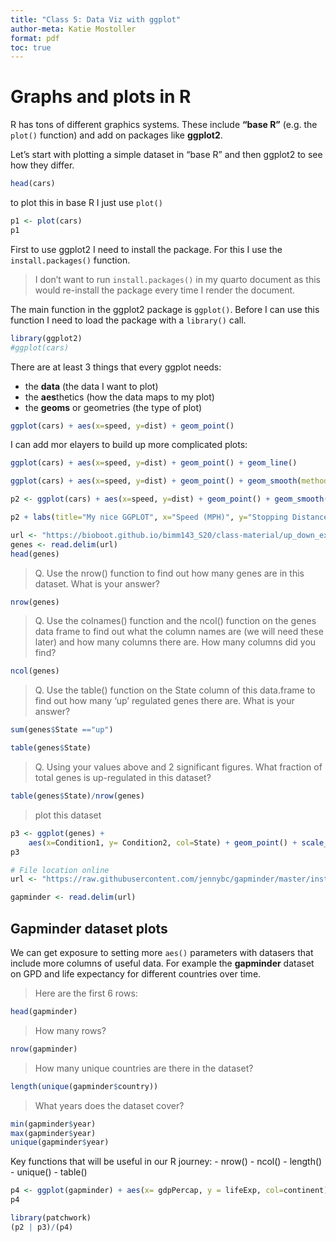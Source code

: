 ```yaml
---
title: "Class 5: Data Viz with ggplot"
author-meta: Katie Mostoller
format: pdf
toc: true
---
```


# Graphs and plots in R

R has tons of different graphics systems. These include **"base R"** (e.g. the `plot()` function) and add on packages like **ggplot2**.

Let's start with plotting a simple dataset in "base R" and then ggplot2 to see how they differ.

```r
head(cars)
```

to plot this in base R I just use `plot()`
```r
p1 <- plot(cars)
p1
```

First to use ggplot2 I need to install the package. For this I use the `install.packages()` function.

> I don't want to run `install.packages()` in my quarto document as this would re-install the package every time I render the document.

The main function in the ggplot2 package is `ggplot()`. Before I can use this function I need to load the package with a `library()` call.

```r
library(ggplot2)
#ggplot(cars)
```
There are at least 3 things that every ggplot needs:

- the **data** (the data I want to plot)
- the **aes**thetics (how the data maps to my plot)
- the **geoms** or geometries (the type of plot)

```r
ggplot(cars) + aes(x=speed, y=dist) + geom_point()
```

I can add mor elayers to build up more complicated plots:

```r
ggplot(cars) + aes(x=speed, y=dist) + geom_point() + geom_line()
```

```r
ggplot(cars) + aes(x=speed, y=dist) + geom_point() + geom_smooth(method="lm")
```
```r
p2 <- ggplot(cars) + aes(x=speed, y=dist) + geom_point() + geom_smooth(method="lm")
```


```r
p2 + labs(title="My nice GGPLOT", x="Speed (MPH)", y="Stopping Distance(ft)") + theme_bw()
```


```r
url <- "https://bioboot.github.io/bimm143_S20/class-material/up_down_expression.txt"
genes <- read.delim(url)
head(genes)
```

> Q. Use the nrow() function to find out how many genes are in this dataset. What is your answer? 

```r
nrow(genes)
```


> Q. Use the colnames() function and the ncol() function on the genes data frame to find out what the column names are (we will need these later) and how many columns there are. How many columns did you find? 

```r
ncol(genes)
```

> Q. Use the table() function on the State column of this data.frame to find out how many ‘up’ regulated genes there are. What is your answer? 

```r
sum(genes$State =="up")
```
```r
table(genes$State)
```


> Q. Using your values above and 2 significant figures. What fraction of total genes is up-regulated in this dataset? 

```r
table(genes$State)/nrow(genes)
```

> plot this dataset

```r
p3 <- ggplot(genes) + 
    aes(x=Condition1, y= Condition2, col=State) + geom_point() + scale_color_manual(values=c("blue", "gray", "red")) + theme_bw() + labs(title="Gene Expression Changes Upon Drug Treatment", subtitle = "RNASeq data", x = "Control (no drug)", y = "Drug Treatment")
p3
```

```r
# File location online
url <- "https://raw.githubusercontent.com/jennybc/gapminder/master/inst/extdata/gapminder.tsv"

gapminder <- read.delim(url)
```

## Gapminder dataset plots

We can get exposure to setting more `aes()` parameters with datasers that include more columns of useful data. For example the **gapminder** dataset on GPD and life expectancy for different countries over time. 

> Here are the first 6 rows:

```r
head(gapminder)
```
 > How many rows?
 
```r
nrow(gapminder)
```

> How many unique countries are there in the dataset?

```r
length(unique(gapminder$country))
```

> What years does the dataset cover?

```r
min(gapminder$year)
max(gapminder$year)
unique(gapminder$year)
```

Key functions that will be useful in our R journey:
- nrow()
- ncol()
- length()
- unique()
- table()

```r
p4 <- ggplot(gapminder) + aes(x= gdpPercap, y = lifeExp, col=continent) + geom_point(alpha = 0.3) + facet_wrap(~continent)
p4
```

```r
library(patchwork)
(p2 | p3)/(p4)
```



